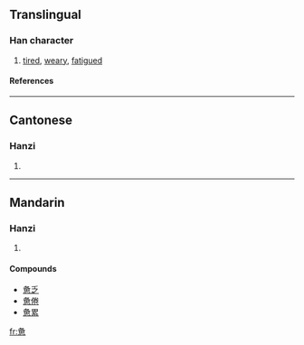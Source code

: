 {{see|憊}}

==Translingual==
===Han character===
{{Han char|rn=61|rad=心|as=08|sn=12|four=|canj=竹水田心 (HEWP)}}
# [[tired]], [[weary]], [[fatigued]]
====References====
{{Han ref|kx=0392.181|hdz=42311.200|uh=60EB|ud=24811}}
----
==Cantonese==
===Hanzi===
{{yue-hanzi|jyut=|y=baai6, bei6}}
# {{defn|Cantonese}}
----
==Mandarin==
===Hanzi===
{{cmn-hanzi|tra=憊|pin=[[bèi]] (bei4)|wg=pei<sup>4</sup>}}
# {{defn|Mandarin}}

====Compounds====
*[[惫乏]]
*[[惫倦]]
*[[惫累]]

[[fr:惫]]